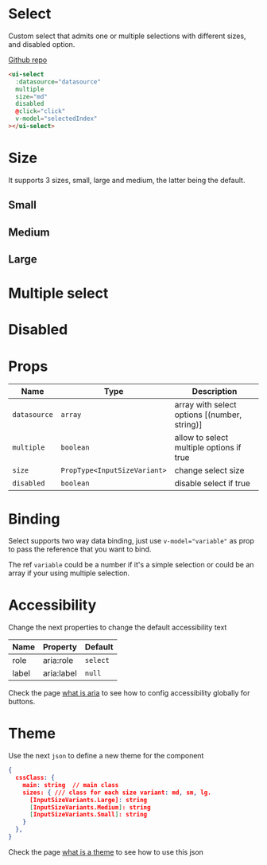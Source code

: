 
# Select

Custom select that admits one or multiple selections with different sizes, and disabled option.

[Github repo](https://github.com/unicoderns/ui/tree/master/packages/select)

```html
<ui-select
  :datasource="datasource"
  multiple
  size="md"
  disabled
  @click="click"
  v-model="selectedIndex"
></ui-select>
```

# Size

It supports 3 sizes, small, large and medium, the latter being the default.

## Small

<Canvas>
  <Story id="ui-bootstrap-select--small" />
</Canvas>

## Medium

<Canvas>
  <Story id="ui-bootstrap-select--medium" />
</Canvas>

## Large

<Canvas>
  <Story id="ui-bootstrap-select--large" />
</Canvas>

# Multiple select

<Canvas>
  <Story id="ui-bootstrap-select--multiple" />
</Canvas>

# Disabled

<Canvas>
  <Story id="ui-bootstrap-select--disabled" />
</Canvas>

# Props

| Name         | Type                         | Description                                  |
| ------------ | ---------------------------- | -------------------------------------------- |
| `datasource` | `array`                      | array with select options [(number, string)] |
| `multiple`   | `boolean`                    | allow to select multiple options if true     |
| `size`       | `PropType<InputSizeVariant>` | change select size                           |
| `disabled`   | `boolean`                    | disable select if true                       |

# Binding

Select supports two way data binding, just use `v-model="variable"` as prop to pass the reference that you want to bind.

The ref `variable` could be a number if it's a simple selection or could be an array if your using multiple selection.

# Accessibility

Change the next properties to change the default accessibility text

| Name  | Property   | Default  |
| ----- | ---------- | -------- |
| role  | aria:role  | `select` |
| label | aria:label | `null`   |

Check the page [what is aria](/docs/docs-aria--page#what-is-aria-config) to see how to config accessibility globally for buttons.

# Theme

Use the next `json` to define a new theme for the component

```json
{
  cssClass: {
    main: string  // main class
    sizes: { /// class for each size variant: md, sm, lg.
      [InputSizeVariants.Large]: string
      [InputSizeVariants.Medium]: string
      [InputSizeVariants.Small]: string
    }
  },
}
```

Check the page [what is a theme](/docs/docs-theming--page#what-is-a-theme) to see how to use this json
